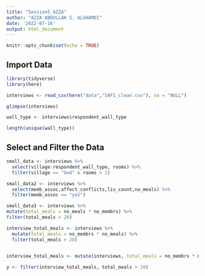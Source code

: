 ```yaml
---
title: "Session5_AZZA"
author: "AZZA ABDULLAH S. ALGHAMDI"
date: '2022-07-16'
output: html_document
---
```


```r
knitr::opts_chunk$set(echo = TRUE)
```

## Import Data

```r

library(tidyverse)
library(here)

```

```r

interviews <- read_csv(here("data","SAFI_clean.csv"), na = "NULL")


```
```r
glimpse(interviews)

wall_type <- interviews$respondent_wall_type

length(unique(wall_type))

```

## Select and Filter the Data

```r

small_data <- interviews %>% 
  select(village:respondent_wall_type, rooms) %>% 
  filter(village == "God" & rooms > 1) 

```

```r

small_data2 <- interviews %>% 
  select(memb_assoc,affect_conflicts,liv_count,no_meals) %>%
  filter(memb_assoc == "yes")

```

```r

small_data3 <- interviews %>% 
mutate(total_meals = no_meals * no_membrs) %>% 
filter(total_meals > 20)

```

```r

interview_total_meals <- interviews %>%
  mutate(total_meals = no_membrs * no_meals) %>%
  filter(total_meals > 20)
  
```

```r

interview_total_meals <- mutate(interviews, total_meals = no_membrs * no_meals)

y <- filter(interview_total_meals, total_meals > 20)
```


